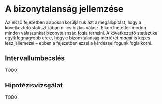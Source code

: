 # A bizonytalanság jellemzése

Az előző fejezetben alaposan körüljártuk azt a megállapítást, hogy a következtető statisztikában nincs biztos válasz. Elkerülhetetlen módon minden válaszunkat bizonytalanság fogja terhelni. A következtető statisztika egyik legnagyobb ereje, hogy e bizonytalanság mértékét *magát* is képes lesz jellemezni -- ebben a fejezetben ezzel a kérdéssel fogunk foglalkozni.

## Intervallumbecslés

TODO

## Hipotézisvizsgálat

TODO